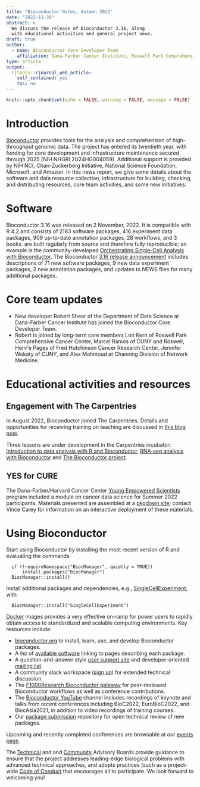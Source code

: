 ```yaml
---
title: "Bioconductor Notes, Autumn 2022"
date: "2022-11-30"
abstract: >
  We discuss the release of Bioconductor 3.16, along
  with educational activities and general project news.
draft: true
author:  
  - name: Bioconductor Core Developer Team
    affiliation: Dana-Farber Cancer Institute, Roswell Park Comprehensive Cancer Center, City University of New York, Fred Hutchinson Cancer Research Center, Mass General Brigham
type: article
output: 
  rjtools::rjournal_web_article:
    self_contained: yes
    toc: no
---
```


```r
knitr::opts_chunk$set(echo = FALSE, warning = FALSE, message = FALSE)
```

# Introduction 

[Bioconductor](https://bioconductor.org) provides
tools for the analysis and comprehension of high-throughput genomic
data.  The project has entered its twentieth year, with funding
for core development and infrastructure maintenance secured
through 2025 (NIH NHGRI 2U24HG004059).  Additional support is provided
by NIH NCI, Chan-Zuckerberg Initiative, National Science Foundation,
Microsoft, and Amazon.  In this news report, we give some
details about the software and data resource collection,
infrastructure for building, checking, and distributing resources,
core team activities, and some new initiatives.
 
# Software

Bioconductor 3.16 was released on 2 November, 2022. It is
compatible with R 4.2 and consists of 2183 software packages, 416
experiment data packages, 909 up-to-date annotation packages, 28
workflows, and 3 books. \href{https://bioconductor.org/books/release/}{Books} are
built regularly from source and therefore fully
reproducible; an example is the
community-developed [Orchestrating Single-Cell Analysis with Bioconductor](https://bioconductor.org/books/release/OSCA/).
The Bioconductor 
[3.16 release announcement](https://bioconductor.org/news/bioc_3_16_release/)
includes descriptions of 71 new software packages, 9 new data
  experiment packages, 2 new annotation packages, and updates to NEWS files for
  many additional packages. 

# Core team updates


- New developer Robert Shear of the
Department of Data Science at Dana-Farber Cancer
Institute has joined the Bioconductor Core Developer Team.
- Robert is joined by long-term core members Lori Kern of Roswell Park
Comprehensive Cancer Center, Marcel Ramos of CUNY and Roswell, Herv\'e Pages of
Fred Hutchinson Cancer Research Center, Jennifer Wokaty of CUNY, and Alex
Mahmoud at Channing Division of Network Medicine.

# Educational activities and resources

## Engagement with The Carpentries

In August 2022, Bioconductor joined The Carpentries.  Details and opportunities
for receiving training on teaching are discussed in [this blog post](https://bioconductor.github.io/biocblog/posts/2022-07-12-carpentries-membership/).

Three lessons are under development in the Carpentries incubator: [Introduction to data analysis with R and Bioconductor](https://carpentries-incubator.github.io/bioc-intro/), [RNA-seq analysis with Bioconductor](https://carpentries-incubator.github.io/bioc-rnaseq/) and [The Bioconductor project](https://carpentries-incubator.github.io/bioc-project/).

## YES for CURE

The Dana-Farber/Harvard Cancer Center [Young Empowered Scientists](https://www.dfhcc.harvard.edu/research/cancer-disparities/students/yes-for-cure/) program included a module on cancer data science
for Summer 2022 participants.  Materials presented are assembled at a [pkgdown site](https://vjcitn.github.io/YESCDS); contact Vince Carey for information on an interactive deployment of these materials.

# Using Bioconductor

Start using
Bioconductor by installing the most recent version of R and evaluating
the commands
```
  if (!requireNamespace("BiocManager", quietly = TRUE))
      install.packages("BiocManager")
  BiocManager::install()
```

Install additional packages and dependencies,
e.g., [SingleCellExperiment](https://bioconductor.org/packages/SingleCellExperiment), with
```
  BiocManager::install("SingleCellExperiment")
```
[Docker](https://bioconductor.org/help/docker/)
images provides a very effective on-ramp for power users to rapidly
obtain access to standardized and scalable computing environments.
Key resources include:


- [bioconductor.org](https://bioconductor.org) to install,
  learn, use, and develop Bioconductor packages.
- A list of [available software](https://bioconductor.org/packages)
  linking to pages describing each package.
- A question-and-answer style
  [user support site](https://support.bioconductor.org) and
  developer-oriented [mailing list](https://stat.ethz.ch/mailman/listinfo/bioc-devel).
- A community slack workspace ([sign up](https://slack.bioconductor.org))
   for extended technical discussion.
- The [F1000Research Bioconductor gateway](https://f1000research.com/gateways/bioconductor)
for peer-reviewed Bioconductor workflows as well as conference contributions.
- The [Bioconductor YouTube](https://www.youtube.com/user/bioconductor)
     channel includes recordings of keynote and talks from recent 
     conferences including BioC2022, EuroBioC2022, and BiocAsia2021, in addition to 
     video recordings of training courses. 
- Our [package submission](https://github.com/Bioconductor/Contributions)
  repository for open technical review of new packages.

Upcoming and recently completed conferences are browsable at our
[events page](https://bioconductor.org/help/events/).

The [Technical](https://bioconductor.org/about/technical-advisory-board/)
and and [Community](https://bioconductor.org/about/community-advisory-board/)
Advisory Boards provide guidance to ensure that the project addresses
leading-edge biological problems with advanced technical approaches,
and adopts practices (such as a
project-wide [Code of Conduct](https://bioconductor.org/about/code-of-conduct/)
that encourages all to participate. We look forward to
welcoming you!

\address{Bioconductor Core Team \\
    Channing Division of Network Medicine \\
    Mass General Brigham \\
    Harvard Medical School, Boston, MA \\ \\
    Department of Data Science \\
    Dana-Farber Cancer Institute \\
    Harvard Medical School, Boston, MA \\ \\
    Biostatistics and Bioinformatics \\
    Roswell Park Comprehensive Cancer Center, Buffalo, NY \\ \\
    Fred Hutchinson Cancer Research Center, Seatlle, WA \\ \\
    CUNY Graduate School of Public Health, New York, NY}


